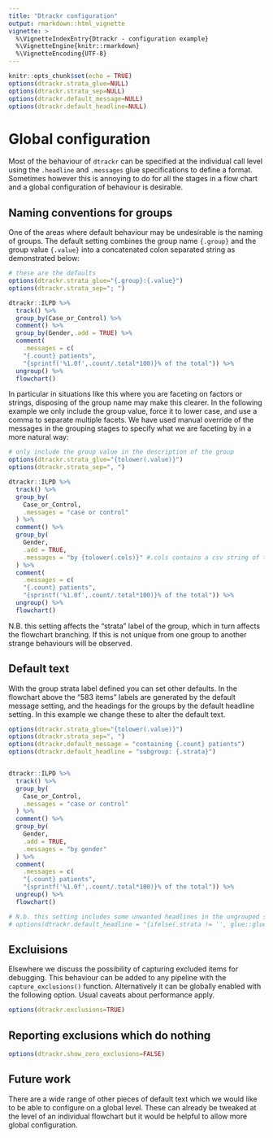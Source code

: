 ```yaml
---
title: "Dtrackr configuration"
output: rmarkdown::html_vignette
vignette: >
  %\VignetteIndexEntry{Dtrackr - configuration example}
  %\VignetteEngine{knitr::rmarkdown}
  %\VignetteEncoding{UTF-8}
---
```


```r

knitr::opts_chunk$set(echo = TRUE)
options(dtrackr.strata_glue=NULL)
options(dtrackr.strata_sep=NULL)
options(dtrackr.default_message=NULL)
options(dtrackr.default_headline=NULL)

```

# Global configuration

Most of the behaviour of `dtrackr` can be specified at the individual call level using the `.headline` and `.messages` glue specifications to define a format. Sometimes however this is annoying to do for all the stages in a flow chart and a global configuration of behaviour is desirable.

## Naming conventions for groups

One of the areas where default behaviour may be undesirable is the naming of groups. The default setting combines the group name `{.group}` and the group value `{.value}` into a concatenated colon separated string as demonstrated below:

```r

# these are the defaults
options(dtrackr.strata_glue="{.group}:{.value}")
options(dtrackr.strata_sep="; ")

dtrackr::ILPD %>%
  track() %>%
  group_by(Case_or_Control) %>%
  comment() %>%
  group_by(Gender,.add = TRUE) %>%
  comment(
    .messages = c(
    "{.count} patients",
    "{sprintf('%1.0f',.count/.total*100)}% of the total")) %>%
  ungroup() %>%
  flowchart()
```

In particular in situations like this where you are faceting on factors or strings, disposing of the group name may make this clearer. In the following example we only include the group value, force it to lower case, and use a comma to separate multiple facets. We have used manual override of the messages in the grouping stages to specify what we are faceting by in a more natural way:

```r

# only include the group value in the description of the group
options(dtrackr.strata_glue="{tolower(.value)}")
options(dtrackr.strata_sep=", ")

dtrackr::ILPD %>%
  track() %>%
  group_by(
    Case_or_Control,
    .messages = "case or control"
  ) %>%
  comment() %>%
  group_by(
    Gender,
    .add = TRUE, 
    .messages = "by {tolower(.cols)}" #.cols contains a csv string of the grouping variables
  ) %>%
  comment(
    .messages = c(
    "{.count} patients",
    "{sprintf('%1.0f',.count/.total*100)}% of the total")) %>%
  ungroup() %>%
  flowchart()

```

N.B. this setting affects the "strata" label of the group, which in turn affects the flowchart branching. If this is not unique from one group to another strange behaviours will be observed.

## Default text

With the group strata label defined you can set other defaults. In the flowchart above the "583 items" labels are generated by the default message setting, and the headings for the groups by the default headline setting. In this example we change these to alter the default text.

```r

options(dtrackr.strata_glue="{tolower(.value)}")
options(dtrackr.strata_sep=", ")
options(dtrackr.default_message = "containing {.count} patients")
options(dtrackr.default_headline = "subgroup: {.strata}")


dtrackr::ILPD %>%
  track() %>%
  group_by(
    Case_or_Control,
    .messages = "case or control"
  ) %>%
  comment() %>%
  group_by(
    Gender,
    .add = TRUE, 
    .messages = "by gender"
  ) %>%
  comment(
    .messages = c(
    "{.count} patients",
    "{sprintf('%1.0f',.count/.total*100)}% of the total")) %>%
  ungroup() %>%
  flowchart()

# N.b. this setting includes some unwanted headlines in the ungrouped stages of the flow chart. If a headline evaluates to "" then the headline is suppressed and we can get rid of unwanted headlines. An example of doing this is as follows:
# options(dtrackr.default_headline = "{ifelse(.strata != '', glue::glue('subgroup: {.strata}'), '')}")
```

## Excluisions

Elsewhere we discuss the possibility of capturing excluded items for debugging. This behaviour can be added to any pipeline with the `capture_exclusions()` function. Alternatively it can be globally enabled with the following option. Usual caveats about performance apply.

```r
options(dtrackr.exclusions=TRUE)
```

## Reporting exclusions which do nothing

```r
options(dtrackr.show_zero_exclusions=FALSE)
```

## Future work

There are a wide range of other pieces of default text which we would like to be able to configure on a global level. These can already be tweaked at the level of an individual flowchart but it would be helpful to allow more global configuration. 
